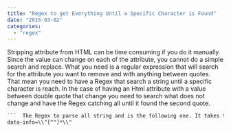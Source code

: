 ```yaml
---
title: "Regex to get Everything Until a Specific Character is Found"
date: "2015-03-02"
categories: 
  - "regex"
---
```


Stripping attribute from HTML can be time consuming if you do it manually. Since the value can change on each of the attribute, you cannot do a simple search and replace. What you need is a regular expression that will search for the attribute you want to remove and with anything between quotes. That mean you need to have a Regex that search a string until a specific character is reach. In the case of having an Html attribute with a value between double quote that change you need to search what does not change and have the Regex catching all until it found the second quote.


```html  data-info="this is value 1" data-info="thisIsValue2" 
```  The Regex to parse all string and is the following one. It takes the part that does not change and search for everything not a double quote. The Regex part that does this is the square bracket following by the ^ symbol. It informs the Regex to search everything until it finds the double quote. The "everything" is specified by the star character that is following the ending square bracket. ```typescript
data-info=\\"[^"]*\\" 
``` 

